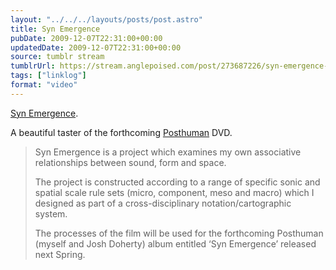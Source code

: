 ```yaml
---
layout: "../../../layouts/posts/post.astro"
title: Syn Emergence
pubDate: 2009-12-07T22:31:00+00:00
updatedDate: 2009-12-07T22:31:00+00:00
source: tumblr stream
tumblrUrl: https://stream.anglepoised.com/post/273687226/syn-emergence-on-vimeo-a-beautiful-taster-of-the
tags: ["linklog"]
format: "video"
---
```



<Vimeo id="https://vimeo.com/8032810" />

[Syn Emergence][1].

A beautiful taster of the forthcoming [Posthuman][2] DVD.

> Syn Emergence is a project which examines my own associative relationships between sound, form and space.
>
> The project is constructed according to a range of specific sonic and spatial scale rule sets (micro, component, meso and macro) which I designed as part of a cross-disciplinary notation/cartographic system.
>
> The processes of the film will be used for the forthcoming Posthuman (myself and Josh Doherty) album entitled &lsquo;Syn Emergence&rsquo; released next Spring.

[1]: https://vimeo.com/8032810
[2]: http://www.posthumanmusic.com/
